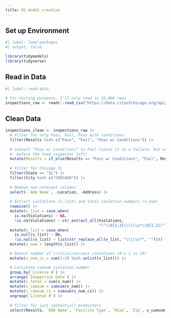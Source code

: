 ```yaml
---
title: 02_model_creation
---
```


## Set up Environment

```r
#| label: load-packages
#| output: false

library(tidymodels)
library(tidyverse)
```

## Read in Data

```r
#| label: read-data

# For testing purposes, I'll only read in 10,000 rows
inspections_raw <- readr::read_csv("https://data.cityofchicago.org/api/views/4ijn-s7e5/rows.csv", n_max = 10000, show_col_types = FALSE)

```

## Clean Data

```r
inspections_clean <- inspections_raw |> 
  # Filter for only Pass, Fail, Pass with conditions
  filter(Results %in% c("Pass", "Fail", "Pass w/ Conditions")) |>
  
  # Convert "Pass w/ Conditions" to Fail (since it is a failure, but was corrected
  #  before the food inspector left)
  mutate(Results = if_else(Results == "Pass w/ Conditions", "Fail", Results)) |> 
  
  # Filter for Chicago IL
  filter(State == "IL") |> 
  filter(City %in% c("CHICAGO")) |> 
  
  # Remove non-relevant columns
  select(-`AKA Name`, -Location, -Address) |> 
  
  # Extract violations (v_list) and total violation numbers (v_num)
  rowwise() |> 
  mutate(v_list = case_when(
    is.na(Violations) ~ NA,
    !is.na(Violations) ~ str_extract_all(Violations, 
                                         "(^\\d{1,2}|\\|\\s*\\d{1,2})"))) |> 
  mutate(v_list = case_when(
    is.null(v_list) ~ NA,
    !is.null(v_list) ~ list(str_replace_all(v_list, "\\|\\s*", "")))) |> 
  mutate(v_num = length(v_list)) |> 

  # Detect number of critical/serious violations (#'s 1 to 29)
  mutate(v_num_cs = sum(1:29 %in% unlist(v_list))) |> 

  # Calculate cumsum violation number
  group_by(`License #`) |> 
  arrange(`Inspection Date`) |> 
  mutate(v_total = sum(v_num)) |> 
  mutate(v_cumsum = cumsum(v_num)) |> 
  mutate(v_cumsum_cs = cumsum(v_num_cs)) |> 
  ungroup(`License #`) |> 
  
  # Filter for just (potential) predictors
  select(Results, `DBA Name`, `Facility Type`, `Risk`, `Zip`, v_cumsum, v_cumsum_cs)
```
